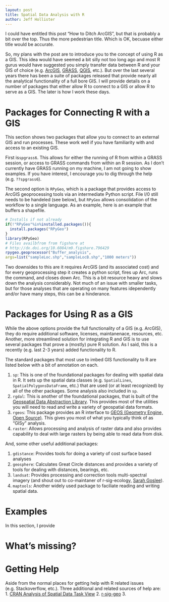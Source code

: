 ```yaml
---
layout: post
title: Spatial Data Analysis with R
author: Jeff Hollister
---
```


I could have entitled this post "How to Ditch ArcGIS", but that is probably a bit over the top.  Thus the more pedestrian title.  Which is OK, becuase either title would be accurate.

So, my plans with the post are to introduce you to the concept of using R as a GIS.  This idea would have seemed a bit silly not too long ago and most R gurus would have suggested you simply transfer data between R and your GIS of choice (e.g. [ArcGIS](http://www.esri.com/software/arcgis), [GRASS](http://grass.osgeo.org/), [QGIS](http://www.qgis.org/en/site/), etc.).   But over the last several years there has been a suite of packages released that provide nearly all the analytical functionality of a full bore GIS.  I will provide details on a number of packages that either allow R to connect to a GIS or allow R to serve as a GIS.  The later is how I work these days.  

# Packages for Connecting R with a GIS

This section shows two packages that allow you to connect to an external GIS and run processes.  These work well if you have familiarity with and access to an existing GIS.  

First is`spgrass6`.  This allows for either the running of R from within a GRASS session, or access to GRASS commands from within an R session.  As I don't currently have GRASS running on my machine, I am not going to show examples.  If you have interest, I encourage you to dig through the help (e.g. `??spgrass6`).

The second option is `RPyGeo`, which is a package that provides access to ArcGIS geoprocessing tools via an intermediate Python script.  File I/0 still needs to be handeled (see below), but `RPyGeo` allows consolidation of the workflow to a single language. As an example, here is an example that buffers a shapefile.

```r
# Installs if not already
if(!"RPyGeo"%in%installed.packages()){
  install.packages("RPyGeo")
}
library(RPyGeo)
# Files availbfrom from figshare at
# http://dx.doi.org/10.6084/m9.figshare.796429
rpygeo.geoprocessor("Buffer_analysis",
args=list("sampleLoc.shp","sampleLocB.shp","1000 meters"))

```

Two downsides to this are it requires ArcGIS (and its associated cost) and for every geoprocessing step it creates a python script, fires up Arc, runs the command, and closes down Arc.  This is a bit resource heavy and slows down the analysis considerably.  Not much of an issue with smaller tasks, but for those analyses that are operating on many features idependently and/or have many steps, this can be a hinderance.

# Packages for Using R as a GIS

While the above options provide the full functionality of a GIS (e.g. ArcGIS), they do require additional software, licenses, maintanenace, resources, etc.  Another, more streamlined solution for integrating R and GIS is to use several packages that prove a (mostly) pure R solution. As I said, this is a recently (e.g. last 2-3 years) added functionality to R.

The standard packages that most use to imbed GIS functionality to R are listed below with a bit of annotation on each.

1. `sp`: This is one of the foundational packages for dealing with spatial data in R.  It sets up the spatial data classes (e.g. `SpatialLines`, `SpatialPolygonsDataFrame`, etc.) that are used (or at least recognized) by all of the other packages. Some analysis also included in `sp`. 
2. `rgdal`: This is another of the foundational packages, that is built of the [Geospatial Data Abstraction Library](http://www.gdal.org/).  This provides most of the utilities you will need to read and write a variety of geospatial data formats.
3. `rgeos`: This package provides an R interface to [GEOS (Geometry Engine, Open Source)](http://trac.osgeo.org/geos/).  This gives you most of what you typically think of as "GISy" analysis.
4. `raster`: Allows processing and analysis of raster data and also provides capability to deal with large rasters by being able to read data from disk.

And, some other useful additional packages:

1. `gdistance`: Provides tools for doing a variety of cost surface based analyses
2. `geosphere`: Calculates Great Circle distances and provides a variety of tools for dealing with distances, bearings, etc.
3. `landsat`: Provides processing and correction tools multi-spectral imagery (and shout out to co-maintaner of r-sig-ecology, [Sarah Goslee](http://www.ars.usda.gov/pandp/people/people.htm?personid=31752)).
4. `maptools`: Another widely used package to faciliate reading and writing spatial data.

# Examples

In this section, I provide 

# What's missing?


# Getting Help

Aside from the normal places for getting help with R related issues (e.g. Stackoverflow, etc.).  Three additional and related sources of help are:
1. [CRAN Analysis of Spatial Data Task View](http://cran.r-project.org/web/views/Spatial.html) 
2. [r-sig-geo](https://stat.ethz.ch/mailman/listinfo/R-SIG-Geo/)
3. []()


